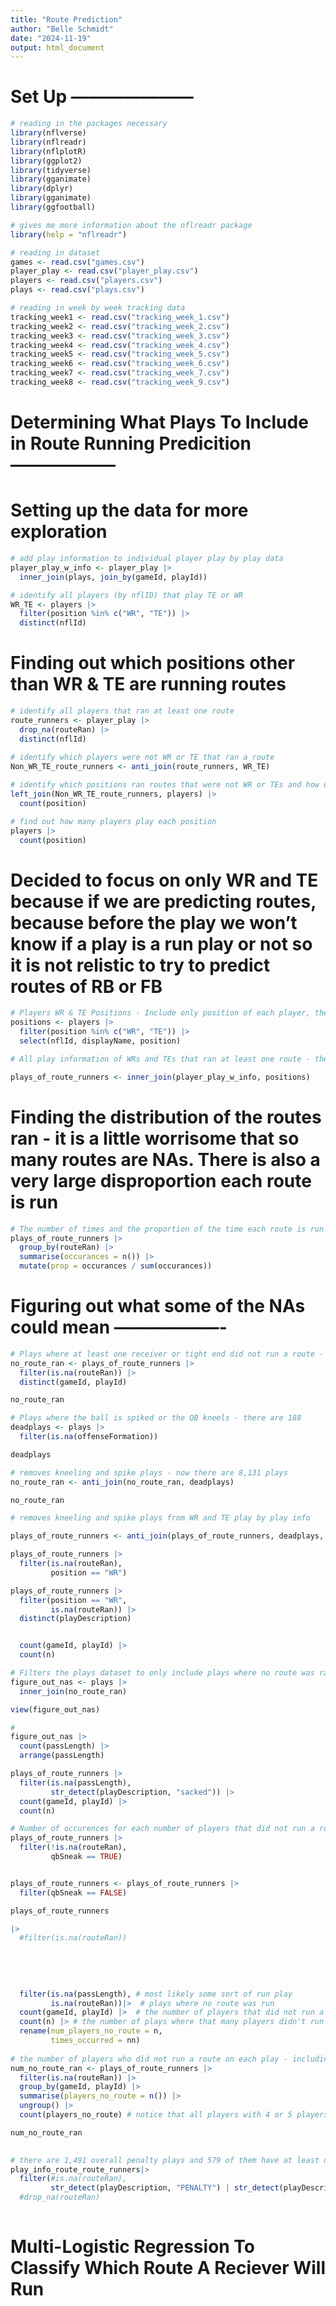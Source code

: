```yaml
---
title: "Route Prediction"
author: "Belle Schmidt"
date: "2024-11-19"
output: html_document
---
```


# Set Up ---------------------

```r
# reading in the packages necessary
library(nflverse)
library(nflreadr)
library(nflplotR)
library(ggplot2)
library(tidyverse)
library(gganimate)
library(dplyr)
library(gganimate)
library(ggfootball)
```

```r
# gives me more information about the nflreadr package
library(help = "nflreadr")
```

```r
# reading in dataset
games <- read.csv("games.csv")
player_play <- read.csv("player_play.csv")
players <- read.csv("players.csv")
plays <- read.csv("plays.csv")
```

```r
# reading in week by week tracking data
tracking_week1 <- read.csv("tracking_week_1.csv")
tracking_week2 <- read.csv("tracking_week_2.csv")
tracking_week3 <- read.csv("tracking_week_3.csv")
tracking_week4 <- read.csv("tracking_week_4.csv")
tracking_week5 <- read.csv("tracking_week_5.csv")
tracking_week6 <- read.csv("tracking_week_6.csv")
tracking_week7 <- read.csv("tracking_week_7.csv")
tracking_week8 <- read.csv("tracking_week_9.csv")
```

# Determining What Plays To Include in Route Running Predicition ------------------

# Setting up the data for more exploration
```r
# add play information to individual player play by play data
player_play_w_info <- player_play |> 
  inner_join(plays, join_by(gameId, playId))

# identify all players (by nflID) that play TE or WR 
WR_TE <- players |> 
  filter(position %in% c("WR", "TE")) |> 
  distinct(nflId)
```

# Finding out which positions other than WR & TE are running routes 
```r
# identify all players that ran at least one route 
route_runners <- player_play |> 
  drop_na(routeRan) |> 
  distinct(nflId)

# identify which players were not WR or TE that ran a route 
Non_WR_TE_route_runners <- anti_join(route_runners, WR_TE)
  
# identify which positions ran routes that were not WR or TEs and how often - notice there are QB, FB, and RB as well
left_join(Non_WR_TE_route_runners, players) |> 
  count(position)

# find out how many players play each position
players |> 
  count(position)
```

# Decided to focus on only WR and TE because if we are predicting routes, because before the play we won't know if a play is a run play or not so it is not relistic to try to predict routes of RB or FB
```r
# Players WR & TE Positions - Include only position of each player, their name, and their NFLId
positions <- players |> 
  filter(position %in% c("WR", "TE")) |> 
  select(nflId, displayName, position)

# All play information of WRs and TEs that ran at least one route - there are 61,936

plays_of_route_runners <- inner_join(player_play_w_info, positions)
```

# Finding the distribution of the routes ran - it is a little worrisome that so many routes are NAs. There is also a very large disproportion each route is run
```r
# The number of times and the proportion of the time each route is run by WR or TEs 
plays_of_route_runners |> 
  group_by(routeRan) |> 
  summarise(occurances = n()) |> 
  mutate(prop = occurances / sum(occurances)) 
```


# Figuring out what some of the NAs could mean -------------------
```r
# Plays where at least one receiver or tight end did not run a route - there are 8,319 plays
no_route_ran <- plays_of_route_runners |> 
  filter(is.na(routeRan)) |> 
  distinct(gameId, playId)

no_route_ran
```

```r
# Plays where the ball is spiked or the QB kneels - there are 188
deadplays <- plays |> 
  filter(is.na(offenseFormation))

deadplays
```

```r
# removes kneeling and spike plays - now there are 8,131 plays
no_route_ran <- anti_join(no_route_ran, deadplays)

no_route_ran

# removes kneeling and spike plays from WR and TE play by play info

plays_of_route_runners <- anti_join(plays_of_route_runners, deadplays, join_by(gameId, playId))

plays_of_route_runners |> 
  filter(is.na(routeRan),
         position == "WR")

plays_of_route_runners |> 
  filter(position == "WR",
         is.na(routeRan)) |>
  distinct(playDescription)


  count(gameId, playId) |> 
  count(n)
```

```r
# Filters the plays dataset to only include plays where no route was ran 
figure_out_nas <- plays |> 
  inner_join(no_route_ran) 

view(figure_out_nas)

# 
figure_out_nas |> 
  count(passLength) |> 
  arrange(passLength)

plays_of_route_runners |> 
  filter(is.na(passLength),
         str_detect(playDescription, "sacked")) |> 
  count(gameId, playId) |> 
  count(n)

# Number of occurences for each number of players that did not run a route, excluding pass plays  
plays_of_route_runners |>
  filter(!is.na(routeRan),
         qbSneak == TRUE)


plays_of_route_runners <- plays_of_route_runners |> 
  filter(qbSneak == FALSE)

plays_of_route_runners

|> 
  #filter(is.na(routeRan))
         
    
  
  
  
  filter(is.na(passLength), # most likely some sort of run play
         is.na(routeRan))|>  # plays where no route was run
  count(gameId, playId) |>  # the number of players that did not run a route on that play
  count(n) |> # the number of plays where that many players didn't run a route
  rename(num_players_no_route = n,
         times_occurred = nn)
  
# the number of players who did not run a route on each play - including pass plays
num_no_route_ran <- plays_of_route_runners |> 
  filter(is.na(routeRan)) |> 
  group_by(gameId, playId) |> 
  summarise(players_no_route = n()) |> 
  ungroup() |> 
  count(players_no_route) # notice that all players with 4 or 5 players not running a route are run plays. Otherwise mostly pass plays. When 2 players didn't run the route thats pretty split

num_no_route_ran
  
```

```r

# there are 1,491 overall penalty plays and 579 of them have at least one WR or TE not running a route
play_info_route_route_runners|> 
  filter(#is.na(routeRan),
         str_detect(playDescription, "PENALTY") | str_detect(playDescription, "Penalty"))# |> 
  #drop_na(routeRan)
  
```

# Multi-Logistic Regression To Classify Which Route A Reciever Will Run

```r

```

